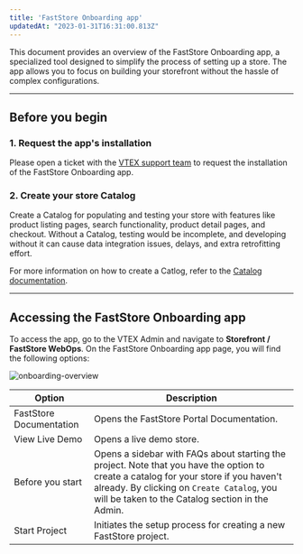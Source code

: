```yaml
---
title: 'FastStore Onboarding app'
updatedAt: "2023-01-31T16:31:00.813Z"
---
```


This document provides an overview of the FastStore Onboarding app, a specialized tool designed to simplify the process of setting up a store. The app allows you to focus on building your storefront without the hassle of complex configurations.

---

## Before you begin

### 1. Request the app's installation

Please open a ticket with the [VTEX support team](https://help.vtex.com/support) to request the installation of the FastStore Onboarding app.


### 2. Create your store Catalog

Create a Catalog for populating and testing your store with features like product listing pages, search functionality, product detail pages, and checkout. Without a Catalog, testing would be incomplete, and developing without it can cause data integration issues, delays, and extra retrofitting effort.

For more information on how to create a Catlog, refer to the [Catalog documentation](https://help.vtex.com/en/tracks/catalog-101--5AF0XfnjfWeopIFBgs3LIQ/3rA2tTpIoEXdv2nzC27zxR).

---

## Accessing the FastStore Onboarding app

To access the app, go to the VTEX Admin and navigate to **Storefront / FastStore WebOps**. On the FastStore Onboarding app page, you will find the following options:

![onboarding-overview](https://vtexhelp.vtexassets.com/assets/docs/src/onboarding-welcome___6f555fad8cf8cca100aebbddcc04c950.png)

| Option                  | Description                                                                                                                                                                                                                             |
| ----------------------- | --------------------------------------------------------------------------------------------------------------------------------------------------------------------------------------------------------------------------------------- |
| FastStore Documentation | Opens the FastStore Portal Documentation.                                                                                                                                                                                               |
| View Live Demo          | Opens a live demo store.                                                                                                                                                                                                                |
| Before you start        | Opens a sidebar with FAQs about starting the project. Note that you have the option to create a catalog for your store if you haven't already. By clicking on `Create Catalog`, you will be taken to the Catalog section in the Admin.  |
| Start Project           | Initiates the setup process for creating a new FastStore project.                                                                                                                                                                       |
